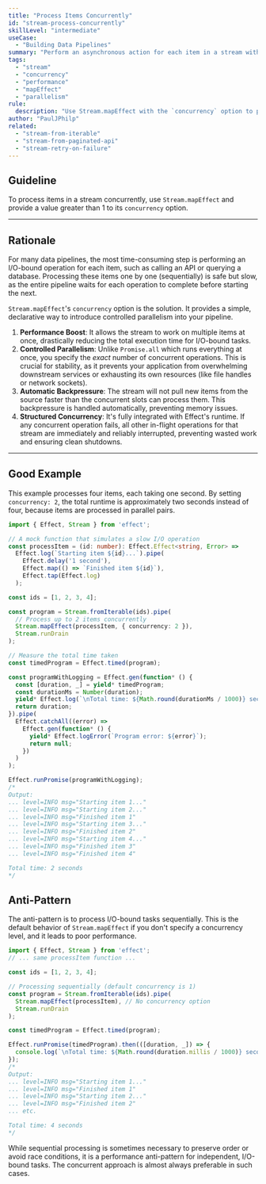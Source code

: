 ```yaml
---
title: "Process Items Concurrently"
id: "stream-process-concurrently"
skillLevel: "intermediate"
useCase:
  - "Building Data Pipelines"
summary: "Perform an asynchronous action for each item in a stream with controlled parallelism to dramatically improve performance."
tags:
  - "stream"
  - "concurrency"
  - "performance"
  - "mapEffect"
  - "parallelism"
rule:
  description: "Use Stream.mapEffect with the `concurrency` option to process stream items in parallel."
author: "PaulJPhilp"
related:
  - "stream-from-iterable"
  - "stream-from-paginated-api"
  - "stream-retry-on-failure"
---
```


## Guideline

To process items in a stream concurrently, use `Stream.mapEffect` and provide a value greater than 1 to its `concurrency` option.

---

## Rationale

For many data pipelines, the most time-consuming step is performing an I/O-bound operation for each item, such as calling an API or querying a database. Processing these items one by one (sequentially) is safe but slow, as the entire pipeline waits for each operation to complete before starting the next.

`Stream.mapEffect`'s `concurrency` option is the solution. It provides a simple, declarative way to introduce controlled parallelism into your pipeline.

1.  **Performance Boost**: It allows the stream to work on multiple items at once, drastically reducing the total execution time for I/O-bound tasks.
2.  **Controlled Parallelism**: Unlike `Promise.all` which runs everything at once, you specify the *exact* number of concurrent operations. This is crucial for stability, as it prevents your application from overwhelming downstream services or exhausting its own resources (like file handles or network sockets).
3.  **Automatic Backpressure**: The stream will not pull new items from the source faster than the concurrent slots can process them. This backpressure is handled automatically, preventing memory issues.
4.  **Structured Concurrency**: It's fully integrated with Effect's runtime. If any concurrent operation fails, all other in-flight operations for that stream are immediately and reliably interrupted, preventing wasted work and ensuring clean shutdowns.

---

## Good Example

This example processes four items, each taking one second. By setting `concurrency: 2`, the total runtime is approximately two seconds instead of four, because items are processed in parallel pairs.

```typescript
import { Effect, Stream } from 'effect';

// A mock function that simulates a slow I/O operation
const processItem = (id: number): Effect.Effect<string, Error> =>
  Effect.log(`Starting item ${id}...`).pipe(
    Effect.delay('1 second'),
    Effect.map(() => `Finished item ${id}`),
    Effect.tap(Effect.log)
  );

const ids = [1, 2, 3, 4];

const program = Stream.fromIterable(ids).pipe(
  // Process up to 2 items concurrently
  Stream.mapEffect(processItem, { concurrency: 2 }),
  Stream.runDrain
);

// Measure the total time taken
const timedProgram = Effect.timed(program);

const programWithLogging = Effect.gen(function* () {
  const [duration, _] = yield* timedProgram;
  const durationMs = Number(duration);
  yield* Effect.log(`\nTotal time: ${Math.round(durationMs / 1000)} seconds`);
  return duration;
}).pipe(
  Effect.catchAll((error) =>
    Effect.gen(function* () {
      yield* Effect.logError(`Program error: ${error}`);
      return null;
    })
  )
);

Effect.runPromise(programWithLogging);
/*
Output:
... level=INFO msg="Starting item 1..."
... level=INFO msg="Starting item 2..."
... level=INFO msg="Finished item 1"
... level=INFO msg="Starting item 3..."
... level=INFO msg="Finished item 2"
... level=INFO msg="Starting item 4..."
... level=INFO msg="Finished item 3"
... level=INFO msg="Finished item 4"

Total time: 2 seconds
*/
```

## Anti-Pattern

The anti-pattern is to process I/O-bound tasks sequentially. This is the default behavior of `Stream.mapEffect` if you don't specify a concurrency level, and it leads to poor performance.

```typescript
import { Effect, Stream } from 'effect';
// ... same processItem function ...

const ids = [1, 2, 3, 4];

// Processing sequentially (default concurrency is 1)
const program = Stream.fromIterable(ids).pipe(
  Stream.mapEffect(processItem), // No concurrency option
  Stream.runDrain
);

const timedProgram = Effect.timed(program);

Effect.runPromise(timedProgram).then(([duration, _]) => {
  console.log(`\nTotal time: ${Math.round(duration.millis / 1000)} seconds`);
});
/*
Output:
... level=INFO msg="Starting item 1..."
... level=INFO msg="Finished item 1"
... level=INFO msg="Starting item 2..."
... level=INFO msg="Finished item 2"
... etc.

Total time: 4 seconds
*/
```

While sequential processing is sometimes necessary to preserve order or avoid race conditions, it is a performance anti-pattern for independent, I/O-bound tasks. The concurrent approach is almost always preferable in such cases.